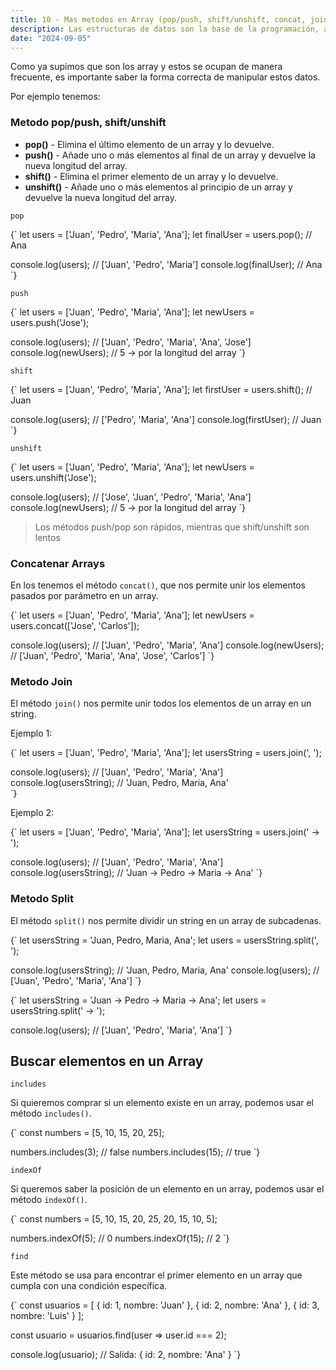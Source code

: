 ```yaml
---
title: 10 - Mas metodos en Array (pop/push, shift/unshift, concat, join, split, includes, indexOf, find)
description: Las estructuras de datos son la base de la programación, aprende a usarlas y a sacarles el máximo provecho
date: "2024-09-05"
---
```


Como ya supimos que son los array y estos se ocupan de manera frecuente, es importante saber la forma correcta de manipular estos datos.

Por ejemplo tenemos:

### Metodo pop/push, shift/unshift

- **pop()** - Elimina el último elemento de un array y lo devuelve.
- **push()** - Añade uno o más elementos al final de un array y devuelve la nueva longitud del array.
- **shift()** - Elimina el primer elemento de un array y lo devuelve.
- **unshift()** - Añade uno o más elementos al principio de un array y devuelve la nueva longitud del array.

`pop`

<CodeBlock language="javascript">
{` let users = ['Juan', 'Pedro', 'Maria', 'Ana'];
 let finalUser = users.pop(); // Ana

 console.log(users); // ['Juan', 'Pedro', 'Maria']
 console.log(finalUser); // Ana
`}
</CodeBlock>

`push`

<CodeBlock language="javascript">
{` let users = ['Juan', 'Pedro', 'Maria', 'Ana'];
 let newUsers = users.push('Jose');

 console.log(users); // ['Juan', 'Pedro', 'Maria', 'Ana', 'Jose']
 console.log(newUsers); // 5 -> por la longitud del array
`}
</CodeBlock>

`shift`

<CodeBlock language="javascript">
{` let users = ['Juan', 'Pedro', 'Maria', 'Ana'];
 let firstUser = users.shift(); // Juan

 console.log(users); // ['Pedro', 'Maria', 'Ana']
 console.log(firstUser); // Juan
`}
</CodeBlock>

`unshift`

<CodeBlock language="javascript">
{` let users = ['Juan', 'Pedro', 'Maria', 'Ana'];
 let newUsers = users.unshift('Jose');

 console.log(users); // ['Jose', 'Juan', 'Pedro', 'Maria', 'Ana']
 console.log(newUsers); // 5 -> por la longitud del array
`}
</CodeBlock>

> Los métodos push/pop son rápidos, mientras que shift/unshift son lentos

### Concatenar Arrays

En los  tenemos el método `concat()`, que nos permite unir los elementos pasados por parámetro en un array.

<CodeBlock language="javascript">
{` let users = ['Juan', 'Pedro', 'Maria', 'Ana'];
 let newUsers = users.concat(['Jose', 'Carlos']);

 console.log(users); // ['Juan', 'Pedro', 'Maria', 'Ana']
 console.log(newUsers); // ['Juan', 'Pedro', 'Maria', 'Ana', 'Jose', 'Carlos']
`}
</CodeBlock>

### Metodo Join

El método `join()` nos permite unir todos los elementos de un array en un string.

Ejemplo 1:

<CodeBlock language="javascript">
{` let users = ['Juan', 'Pedro', 'Maria', 'Ana'];
 let usersString = users.join(', ');

 console.log(users); // ['Juan', 'Pedro', 'Maria', 'Ana']
 console.log(usersString); // 'Juan, Pedro, Maria, Ana'  
`}
</CodeBlock>

Ejemplo 2:

<CodeBlock language="javascript">
{` let users = ['Juan', 'Pedro', 'Maria', 'Ana'];
 let usersString = users.join(' -> ');

 console.log(users); // ['Juan', 'Pedro', 'Maria', 'Ana']
 console.log(usersString); // 'Juan -> Pedro -> Maria -> Ana'
`}
</CodeBlock>

### Metodo Split

El método `split()` nos permite dividir un string en un array de subcadenas.

<CodeBlock language="javascript">
{` let usersString = 'Juan, Pedro, Maria, Ana';
 let users = usersString.split(', ');

 console.log(usersString); // 'Juan, Pedro, Maria, Ana'
 console.log(users); // ['Juan', 'Pedro', 'Maria', 'Ana']
`}
</CodeBlock>

<CodeBlock language="javascript">
{` let usersString = 'Juan -> Pedro -> Maria -> Ana';
 let users = usersString.split(' -> ');

 console.log(users); // ['Juan', 'Pedro', 'Maria', 'Ana']
`}
</CodeBlock>

## Buscar elementos en un Array

`includes`

Si quieremos comprar si un elemento existe en un array, podemos usar el método `includes()`.

<CodeBlock language="javascript">
{` const numbers = [5, 10, 15, 20, 25];

 numbers.includes(3);    // false
 numbers.includes(15);   // true
`}
</CodeBlock>

`indexOf`

Si queremos saber la posición de un elemento en un array, podemos usar el método `indexOf()`.

<CodeBlock language="javascript">
{` const numbers = [5, 10, 15, 20, 25, 20, 15, 10, 5];

 numbers.indexOf(5);   // 0
 numbers.indexOf(15);  // 2
`}
</CodeBlock>

`find`

Este método se usa para encontrar el primer elemento en un array que cumpla con una condición específica.

<CodeBlock language="javascript">
{` const usuarios = [
  { id: 1, nombre: 'Juan' },
  { id: 2, nombre: 'Ana' },
  { id: 3, nombre: 'Luis' }
 ];

 const usuario = usuarios.find(user => user.id === 2);

 console.log(usuario); // Salida: { id: 2, nombre: 'Ana' }
`}
</CodeBlock>

